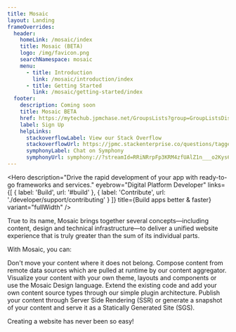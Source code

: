 ```yaml
---
title: Mosaic
layout: Landing
frameOverrides:
  header:
    homeLink: /mosaic/index
    title: Mosaic (BETA)
    logo: /img/favicon.png
    searchNamespace: mosaic
    menu:
      - title: Introduction
        link: /mosaic/introduction/index
      - title: Getting Started
        link: /mosaic/getting-started/index
  footer:
    description: Coming soon
    title: Mosaic BETA
    href: https://mytechub.jpmchase.net/GroupsLists?group=GroupListsDistributionLists+DistributionLists&amp;&amp;task=GroupListsDistributionLists+FindADistributionListDefault&amp;searchText=Digital_Platform_Newsletter
    label: Sign Up
    helpLinks:
      stackoverflowLabel: View our Stack Overflow
      stackoverflowUrl: https://jpmc.stackenterprise.co/questions/tagged/3273
      symphonyLabel: Chat on Symphony
      symphonyUrl: symphony://?streamId=RRiNRrpFp3KRM4zfUAlZ1n___o2Kys6zdA&streamType=chatroom
---
```


<Hero
  description="Drive the rapid development of your app with ready-to-go frameworks and services."
  eyebrow="Digital Platform Developer"
  links={[
    { label: 'Build', url: '#build' },
    { label: 'Contribute', url: './developer/support/contributing' }
  ]}
  title={<H0>Build apps better & faster</H0>}
  variant="fullWidth"
/>

True to its name, Mosaic brings together several concepts—including content, design and technical infrastructure—to deliver a unified website experience that is truly greater than the sum of its individual parts.

With Mosaic, you can:

<Cards>
  <Card step="01" title="Content Aggregator">
    Don't move your content where it does not belong. Compose content from remote data sources which
    are pulled at runtime by our content aggregator.
  </Card>
  <Card step="02" title="Fully Customisable">
    Visualize your content with your own theme, layouts and components or use the Mosaic Design
    language.
  </Card>
  <Card step="03" title="Easily Extended">
    Extend the existing code and add your own content source types through our simple plugin
    architecture.
  </Card>
  <Card step="04" title="Hybrid Deployment">
    Publish your content through Server Side Rendering (SSR) or generate a snapshot of your content
    and serve it as a Statically Generated Site (SGS).
  </Card>
</Cards>

Creating a website has never been so easy!
